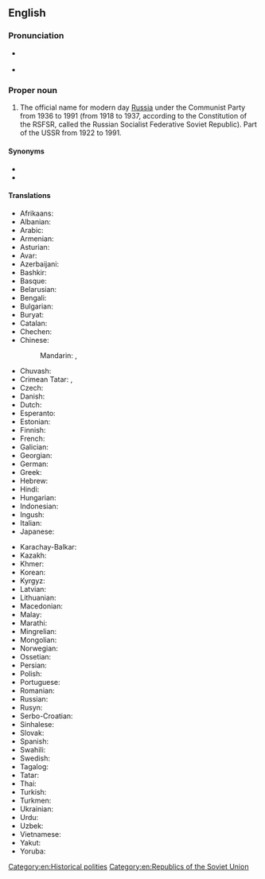 ==English==
===Pronunciation===
* {{a|UK}} {{IPA|en|/ˈɹʌʃən ˈsɒvi.ət ˈfɛd(ə)ɹətɪv ˈsəʊʃəlɪst ɹɪˈpʌblɪk/}}
* {{a|US}} {{IPA|en|/ˈɹʌʃən ˈsoʊvjət ˈfɛdɚˌɹeɪtɪv ˈsəʊʃəlɪst ɹəˈpʌblɪk/}}
{{rfap|en}}

===Proper noun===
{{en-proper noun|head=[[Russian]] [[Soviet]] [[federative|Federative]] [[socialist|Socialist]] [[republic|Republic]]}}

# The official name for modern day [[Russia]] under the Communist Party from 1936 to 1991 (from 1918 to 1937, according to the Constitution of the RSFSR, called the Russian Socialist Federative Soviet Republic). Part of the USSR from 1922 to 1991.

====Synonyms====
* {{l|en|Russian SFSR}}
* {{l|en|RSFSR}}

====Translations====
{{trans-top|official name for modern day Russia before the collapse of the Soviet Union}}
* Afrikaans: {{t|af|Russiese Sosialistiese Federale Sowjetrepubliek}}
* Albanian: {{t|sq|Republika Socialiste Federale Sovjetike e Rusisë|f}}
* Arabic: {{t|ar|جُمْهُورِيَّة رُوسِيَا اَلِاتِّحَادِيَّة اَلِاشْتِرَاكِيَّة اَلسُّوفْيِتِيَّة|f}}
* Armenian: {{t|hy|Ռուսաստանի Խորհրդային Ֆեդերատիվ Սոցիալիստական Հանրապետություն|f}}
* Asturian: {{t|ast|República Socialista Federativa Soviética de Rusia|f}}
* Avar: {{t|av|Россиялъул Советияб Федеративияб Социализмаялъул Республика}}
* Azerbaijani: {{t|az|Rusiya Sovet Federativ Sosialist Respublikası}}
* Bashkir: {{t|ba|Рәсәй Совет Федератив Социалистик Республикаһы}}
* Basque: {{t|eu|Errusiako Sobietar Errepublika Sozialista Federatiboa}}
* Belarusian: {{t|be|Расі́йская Саве́цкая Федэраты́ўная Сацыялісты́чная Рэспу́бліка|f}}
* Bengali: {{t|bn|রাশিয়ান সোভিয়েত ফেডারেটিভ সোশালিস্ট রিপাবলিক}}
* Bulgarian: {{t|bg|Руска съветска федеративна социалистическа република|f}}
* Buryat: {{t|bua|Зүблэлтэ Социалис Бүгэдэ Найрамдаха Холбоото Орос Улас}}
* Catalan: {{t|ca|República Socialista Federada Soviètica de Rússia|f}}
* Chechen: {{t|ce|Российн Советан Федеративан Социалистически Республика}}
* Chinese:
*: Mandarin: {{t|cmn|俄羅斯蘇維埃聯邦社會主義共和國|tr=Éluósī Sūwéi'āi Liánbāng Shèhuìzhǔyì Gònghéguó}}, {{t|cmn|俄罗斯苏维埃联邦社会主义共和国|tr=Éluósī Sūwéi'āi Liánbāng Shèhuìzhǔyì Gònghéguó}}
* Chuvash: {{t|cv|Раҫҫей Федерациллӗ Социализмлӑ Совет Республики}}
* Crimean Tatar: {{t|crh|Русие Шуралар Федератив Социалистик Джумхуриети|sc=Cyrl}}, {{t|crh|Rusiye Şuralar Federativ Sotsialistik Cumhuriyeti|sc=Latn}}
* Czech: {{t|cs|Ruská sovětská federativní socialistická republika|f}}
* Danish: {{t|da|Russiske Socialistiske Føderative Sovjetrepublik|c}}
* Dutch: {{t|nl|Russische Socialistische Federatieve Sovjetrepubliek|c}}
* Esperanto: {{t|eo|Rusia Soveta Federacia Socialisma Respubliko}}
* Estonian: {{t|et|Venemaa Nõukogude Föderatiivne Sotsialistlik Vabariik}}
* Finnish: {{t|fi|Venäjän Sosialistinen Federatiivinen Neuvostotasavalta}}
* French: {{t|fr|République socialiste fédérative soviétique de Russie|f}}
* Galician: {{t|gl|República Socialista Federativa Soviética Rusa|f}}
* Georgian: {{t|ka|რუსეთის საბჭოთა ფედერაციული სოციალისტური რესპუბლიკა}}
* German: {{t|de|Russische Sozialistische Föderative Sowjetrepublik|f}}
* Greek: {{t|el|Ρωσική Σοβιετική Ομοσπονδιακή Σοσιαλιστική Δημοκρατία|f}}
* Hebrew: {{t|he|הרפובליקה הסובייטית הפדרטיבית הסוציאליסטית הרוסית}}
* Hindi: {{t|hi|रूसी सोवियत संघात्मक समाजवादी गणराज्य}}
* Hungarian: {{t|hu|Oroszországi Szovjet Szövetségi Szocialista Köztársaság}}
* Indonesian: {{t|id|Republik Sosialis Federasi Soviet Rusia}}
* Ingush: {{t|inh|Россе Советий Федеративни Социалистически Республика}}
* Italian: {{t|it|Repubblica Socialista Federativa Sovietica Russa|f}}
* Japanese: {{t|ja|ロシア・ソビエト連邦社会主義共和国|tr=Roshia Sobieto Renpо̄ Shakaishugi Kyо̄wakoku}}
{{trans-mid}}
* Karachay-Balkar: {{t|krc|Россия Совет Федератив Социалист Республика}}
* Kazakh: {{t|kk|Ресей Кеңестік Федерациялық Социалистік Республикасы}}
* Khmer: {{t|km|សាធារណរដ្ឋសង្គមនិយមសហព័ន្ធសូវៀតរុស្ស៊ី}}
* Korean: {{t|ko|^러시아 ^소비에트 ^연방 ^사회주의 ^공화국}}
* Kyrgyz: {{t|ky|Орусия Советтик Социалисттик Федеративдик Республикасы}}
* Latvian: {{t|lv|Krievijas Padomju Federatīvā Sociālistiskā Republika|f}}
* Lithuanian: {{t|lt|Rusijos Tarybų Federacinė Socialistinė Respublika|f}}
* Macedonian: {{t|mk|Руска Советска Федерати́вна Социјалистичка Република|f}}
* Malay: {{t|ms|Republik Sosialis Persekutuan Soviet Rusia}}
* Marathi: {{t|mr|रशियाचे सोव्हियेत साम्यवादी संघीय प्रजासत्ताक}}
* Mingrelian: {{t|xmf|რუსეთიშ სხუნუეფიშ ფედერაციული სოციალისტური რესპუბლიკა}}
* Mongolian: {{t|mn|Зөвлөлт Социалист Бүгд Найрамдах Холбоот Орос Улс}}
* Norwegian: {{t|no|Russiske sovjetiske føderative sosialistrepublikk}}
* Ossetian: {{t|os|Уæрæсейы Советон Федеративон Социалистон Республикӕ}}
* Persian: {{t|fa|جمهوری فدراتیو سوسیالیستی روسیه شوروی}}
* Polish: {{t|pl|Rosyjska Federacyjna Socjalistyczna Republika Radziecka}}
* Portuguese: {{t|pt|República Socialista Federativa Soviética da Rússia|f}}
* Romanian: {{t|ro|Republica Sovietică Federativă Socialistă Rusă|f}}
* Russian: {{t+|ru|Росси́йская Сове́тская Федерати́вная Социалисти́ческая Респу́блика|f}}
* Rusyn: {{t|rue|Російска Совѣтска Федератівна Социалистична Републік|f}}
* Serbo-Croatian: {{t|sh|Ruska Sovjetska Federativna Socijalistička Republika|f}}
* Sinhalese: {{t|si|රුසියානු සෝවියට් සන්ධීය සමාජවාදී සමූහාණ්ඩුව}}
* Slovak: {{t|sk|Ruská sovietska federatívna socialistická republika|f}}
* Spanish: {{t|es|República Socialista Federativa Soviética de Rusia|f}}
* Swahili: {{t|sw|Shirikisho la Jamhuri ya Kisovyiet ya Kijamii ya Kirusi}}
* Swedish: {{t|sv|Ryska sovjetiska federativa socialistrepubliken|c}}
* Tagalog: {{t|tl|Sosyalistang Pederatibong Republikang Sobyet ng Rusya}}
* Tatar: {{t|tt|Россия Совет Федератив Социалистик Җөмһүрияте}}
* Thai: {{t|th|สหพันธ์สาธารณรัฐสังคมนิยมโซเวียตรัสเซีย}}
* Turkish: {{t|tr|Rusya Sovyet Federatif Sosyalist Cumhuriyeti}}
* Turkmen: {{t|tk|Russiýa Sowet Federatiw Sotsialistik Respublikasy}}
* Ukrainian: {{t|uk|Російська Радянська Федеративна Соціалістична Республіка|f}}
* Urdu: {{t|ur|روسی سوویت وفاقی اشتراکی جمہوریہ}}
* Uzbek: {{t|uz|Rossiya Sovet Federativ Sotsialistik Respublikasi}}
* Vietnamese: {{t|vi|Cộng hòa Xã hội chủ nghĩa Xô viết Liên bang Nga}}
* Yakut: {{t|sah|Россия сэбиэскэй федеративнай сойуустаах республикалара}}
* Yoruba: {{t|yo|Orílẹ̀-èdè Olómìnira Àpapọ̀ Sófìẹ̀tì Sósíálístì Rọ́síà}}
{{trans-bottom}}

[[Category:en:Historical polities]]
[[Category:en:Republics of the Soviet Union]]